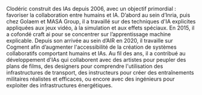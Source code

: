 Clodéric construit des IAs depuis 2006, avec un objectif primordial : favoriser
la collaboration entre humains et IA. D’abord au sein d’Inria, puis chez Golaem
et MASA Group, il a travaillé sur des techniques d'IA explicites appliquées aux
jeux vidéo, à la simulation et aux effets spéciaux. En 2015, il a cofondé craft
ai pour se concentrer sur l’apprentissage machine explicable. Depuis son arrivée
au sein d’AIR en 2020, il travaille sur Cogment afin d’augmenter l'accessibilité
de la création de systèmes collaboratifs comportant humains et IAs. Au fil des
ans, il a contribué au développement d'IAs qui collaborent avec des artistes
pour peupler des plans de films, des designers pour comprendre l'utilisation des
infrastructures de transport, des instructeurs pour créer des entraînements
militaires réalistes et efficaces, ou encore avec des ingénieurs pour exploiter
des infrastructures énergétiques.
